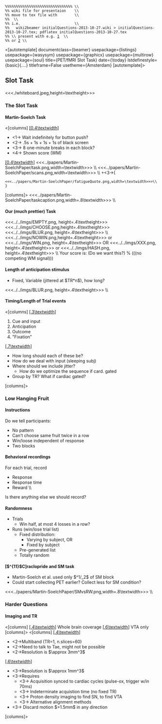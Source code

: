  %%%%%%%%%%%%%%%%%%%%%%%%%%%%%%% \\
 %% wiki file for presentaion    \\
 %% move to tex file with        \\
 %% [http://wiki2beamer.sourceforge.net/|wiki2beamer ] \\
 %% i.e.                         \\
 %%   wiki2beamer initialQuestions-2013-10-27.wiki > initialQuestions-2013-10-27.tex; pdflatex initialQuestions-2013-10-27.tex
 %% \\ present with e.g. [http://davvil.github.io/pdfpc/|pdfpc]  \\
 %% or [http://pdfpresenter.sourceforge.net/] \\

<[autotemplate]
documentclass={beamer}
usepackage={listings}
usepackage={wasysym}
usepackage={graphicx}
usepackage={multirow}
usepackage={soul}
title={PET/fMRI Slot Task}
date={\today}
lstdefinestyle={basic}{....}
titleframe=False
usetheme={Amsterdam}
[autotemplate]>


== Slot Task ==
==== ====
<<<./whiteboard.jpeg,height=\textheight>>>
=== The Slot Task ===
==== Martin-Soelch Task ====
<[columns]
[[[0.4\textwidth]]]
* <1-> Wait indefinitely for button push?
* <2-> .5s + 1s + 1s + 1s of black screen
* <3-> 8 one-minute breaks in each block?
* <4-> Shown score (WM)
[[[0.4\textwidth]]]
<<<../papers/Martin-SoelchPaper/task.png,width=\textwidth>>>  \\
<<<../papers/Martin-SoelchPaper/scans.png,width=\textwidth>>> \\
+<3->{
 <<<../papers/Martin-SoelchPaper/fatigueQuote.png,width=\textwidth>>>\\
 } 
[columns]>
<<<../papers/Martin-SoelchPaper/taskcaption.png,width=.8\textwidth>>> \\
==== Our (much prettier) Task ====
<<<../../imgs/EMPTY.png, height=.4\textheight>>>
<<<../../imgs/CHOOSE.png,height=.4\textheight>>>
<<<../../imgs/BLUR.png,  height=.4\textheight>>> \\
<<<../../imgs/NOWIN.png,height=.4\textheight>>> or 
<<<../../imgs/WIN.png,  height=.4\textheight>>> OR 
<<<../../imgs/XXX.png,  height=.4\textheight>>> or
<<<../../imgs/HASH.png, height=.4\textheight>>> \\ 
Your score is: (Do we want this?) % (((no competing WM signal)))

==== Length of anticipation stimulus ====
* Fixed, Variable (jittered at $TR*n$), how long?
<<<../../imgs/BLUR.png,  height=.4\textheight>>> \\

==== Timing/Length of Trial events ====
<[columns]
[[[.3\textwidth]]]
# Cue and input
# Anticipation
# Outcome
# "Fixation"
[[[.7\textwidth]]]
* How long should each of these be?
* How do we deal with input (sleeping subj)
* Where should we include jitter?
** How do we optimize the sequence if card. gated
* Group by TR? What if cardiac gated?
[columns]>



=== Low Hanging Fruit ===
==== Instructions ====
Do we tell participants:
* No pattern
* Can't choose same fruit twice in a row
* Win/loose independent of response
* Two blocks
==== Behavioral recordings ====
For each trial, record
* Response
* Response time
* Reward \\
Is there anything else we should record?
==== Randomness ====
* Trials
** Win half, at most 4 losses in a row?
* Runs (win/lose trial list)
** Fixed distribution:
*** Varying by subject, OR
*** Fixed by subject
** Pre-generated list
** Totally random
==== [$^{11}$C]raclopride and SM task ====
* Martin-Soelch et al. used only $^1/_2$ of SM block
* Could start collecting PET earlier? Collect less for SM condition?
<<<../papers/Martin-SoelchPaper/SMvsRW.png,width=.8\textwidth>>> \\
=== Harder Questions ===
==== Imaging and TR ====
<[columns]
[[[.4\textwidth]]]
Whole brain coverage
[[[.6\textwidth]]]
VTA only
[columns]>
<[columns]
[[[.4\textwidth]]]
* <2->Multiband (TR=1, n.slices=60)
* <2->Need to talk to Tae, might not be possible
* <2->Resolution is $\approx 3mm^3$
[[[.6\textwidth]]]
* <3->Resolution is $\approx 1mm^3$
* <3->Requires
** <3-> Acquisition synced to cardiac cycles (pulse-ox, trigger w/in 70ms)
** <3-> Indeterminate acquistion time (no fixed TR)
** <3-> Proton density imaging to find SN, to find VTA
** <3-> Alternative alignment methods
*  <3-> Discard motion $>1.5mm$ in any direction
[columns]>



